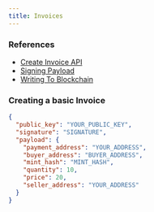 ```yaml
---
title: Invoices
---
```


### References
- [Create Invoice API](/docs/api/invoices/post)
- [Signing Payload](/docs/usage/signing/signing)
- [Writing To Blockchain](/docs/usage/blockchain/blockchain)

### Creating a basic Invoice
```json
{
  "public_key": "YOUR_PUBLIC_KEY",
  "signature": "SIGNATURE",
  "payload": {
    "payment_address": "YOUR_ADDRESS",
    "buyer_address": "BUYER_ADDRESS",
    "mint_hash": "MINT_HASH",
    "quantity": 10,
    "price": 20,
    "seller_address": "YOUR_ADDRESS"
  }
}
```